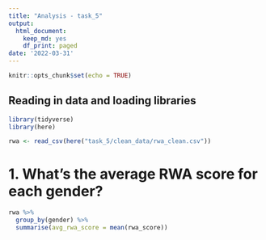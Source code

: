 ```yaml
---
title: "Analysis - task_5"
output:
  html_document:
    keep_md: yes
    df_print: paged
date: '2022-03-31'
---
```


```r
knitr::opts_chunk$set(echo = TRUE)
```

## Reading in data and loading libraries

```r
library(tidyverse)
library(here)

rwa <- read_csv(here("task_5/clean_data/rwa_clean.csv"))
```

# 1. What’s the average RWA score for each gender?
```r
rwa %>% 
  group_by(gender) %>% 
  summarise(avg_rwa_score = mean(rwa_score))
```

